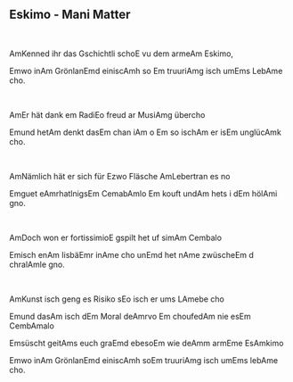 ## Eskimo - Mani Matter
\
<p class='song show-chords'><span class='chord'>Am</span>Kenned ihr das Gschichtli scho<span class='chord'>E</span> vu dem arme<span class='chord'>Am</span> Eskimo,</p>
<p class='song show-chords'><span class='chord'>Em</span>wo in<span class='chord'>Am</span> Grönlan<span class='chord'>Em</span>d einisc<span class='chord'>Am</span>h so <span class='chord'>Em</span>  truuri<span class='chord'>Am</span>g isch um<span class='chord'>Em</span>s Leb<span class='chord'>Am</span>e cho.</p>
\
<p class='song show-chords'><span class='chord'>Am</span>Er hät dank em Radi<span class='chord'>E</span>o freud ar Musi<span class='chord'>Am</span>g übercho</p>
<p class='song show-chords'><span class='chord'>Em</span>und het<span class='chord'>Am</span> denkt das<span class='chord'>Em</span> chan i<span class='chord'>Am</span> o  <span class='chord'>Em</span> so isch<span class='chord'>Am</span> er is<span class='chord'>Em</span> unglüc<span class='chord'>Am</span>k cho.</p>
\
<p class='song show-chords'><span class='chord'>Am</span>Nämlich hät er sich für <span class='chord'>E</span>zwo Fläsche <span class='chord'>Am</span>Lebertran es no</p>
<p class='song show-chords'><span class='chord'>Em</span>guet e<span class='chord'>Am</span>rhatlnigs<span class='chord'>Em</span> Cemab<span class='chord'>Am</span>lo   <span class='chord'>Em</span> kouft und<span class='chord'>Am</span> hets i d<span class='chord'>Em</span> höl<span class='chord'>Am</span>i gno.</p>
\
<p class='song show-chords'><span class='chord'>Am</span>Doch won er fortissimio<span class='chord'>E</span> gspilt het uf sim<span class='chord'>Am</span> Cembalo</p>
<p class='song show-chords'><span class='chord'>Em</span>isch en<span class='chord'>Am</span> Iisbä<span class='chord'>Em</span>r in<span class='chord'>Am</span>e cho un<span class='chord'>Em</span>d het n<span class='chord'>Am</span>e zwüsche<span class='chord'>Em</span> d chral<span class='chord'>Am</span>le gno.</p>
\
<p class='song show-chords'><span class='chord'>Am</span>Kunst isch geng es Risiko s<span class='chord'>E</span>o isch er ums L<span class='chord'>Am</span>ebe cho</p>
<p class='song show-chords'><span class='chord'>Em</span>und das<span class='chord'>Am</span> isch d<span class='chord'>Em</span> Moral de<span class='chord'>Am</span>rvo <span class='chord'>Em</span> choufed<span class='chord'>Am</span> nie es<span class='chord'>Em</span> Cemb<span class='chord'>Am</span>alo</p>
<p class='song show-chords'><span class='chord'>Em</span>süscht geit<span class='chord'>Am</span>s euch gra<span class='chord'>Em</span>d ebeso<span class='chord'>Em</span>  wie de<span class='chord'>Am</span>m arm<span class='chord'>Em</span>e Es<span class='chord'>Am</span>kimo</p>
<p class='song show-chords'><span class='chord'>Em</span>wo in<span class='chord'>Am</span> Grönlan<span class='chord'>Em</span>d einisc<span class='chord'>Am</span>h so<span class='chord'>Em</span>  truuri<span class='chord'>Am</span>g isch um<span class='chord'>Em</span>s leb<span class='chord'>Am</span>e cho.</p>
\
\

